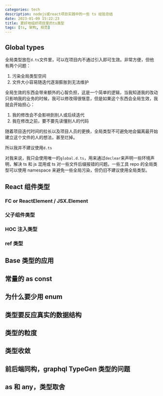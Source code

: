 ```yaml
---
categories: tech
description: nodejs或react项目实践中的一些 ts 经验总结
date: 2023-01-09 15:22:23
title: 更好地组织项目里的ts类型
tags: [ts, 架构, 规范]
---
```


## Global types

全局类型放在`d.ts`文件里，可以在项目内不通过引入即可生效。非常方便，但他有两个问题：

1. 污染全局类型空间
2. 文件大小容易随迭代逐渐膨胀到无法维护

全局生效的东西会带来额外的心智负担，这是一个简单的逻辑，当我知道我的改动只影响我的业务的时候，我可以修改得很惬意，但是如果这个东西会全局生效，我就会开始担心：

1. 我的修改会不会影响到别人或后续迭代
2. 我在修改之前，要不要先读懂别人的代码

随着项目迭代时间的拉长以及项目人员的更换，全局类型不可避免地会偏离最开始建立这个文件的人的想法，甚至烂掉。

所以我并不建议使用`d.ts`

对我来说，我只会使用唯一的`global.d.ts`，用来通过`declear`来声明一些环境声明，解决 ts 和 js 混用或 ts 对一些文件后缀报错的问题。一些工具 repo 的全局类型可以使用 namespace 来避免一些全局污染，但仍旧不建议使用全局类型。

## React 组件类型

### FC or ReactElement / JSX.Element

### 父子组件类型

### HOC 注入类型

### ref 类型

## Base 类型的应用

## 常量的 as const

## 为什么要少用 enum

## 类型要反应真实的数据结构

## 类型的粒度

## 类型收敛

## 前后端同构，graphql TypeGen 类型的问题

## as 和 any，类型取舍
